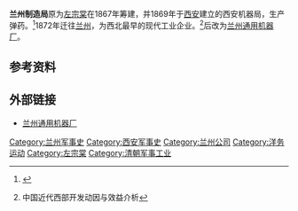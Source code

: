 '''兰州制造局'''原为[[左宗棠|左宗棠]]在1867年筹建，并1869年于[[西安|西安]]建立的西安机器局，生产弹药。<ref>{{Cite web |url=http://news.sc001.com.cn/tool/tiandi/tgdz%A3%AD4.html |title=存档副本 |accessdate=2009-06-03 |archive-date=2010-08-28 |archive-url=https://web.archive.org/web/20100828101444/http://news.sc001.com.cn/tool/tiandi/tgdz%A3%AD4.html |dead-url=yes }}</ref>1872年迁往[[兰州|兰州]]，为西北最早的现代工业企业。<ref>{{cite web |url=http://www.studa.net/Place/060423/09455452.html |title=存档副本 |accessdate=2009-05-27 |deadurl=yes |archiveurl=https://web.archive.org/web/20130615194739/http://www.studa.net/Place/060423/09455452.html |archivedate=2013-06-15 }}   中国近代西部开发动因与效益介析</ref>后改为[[兰州通用机器厂|兰州通用机器厂]]。

==参考资料==
{{reflist}}

==外部链接==
*[http://www.lantong.com.cn/default1.asp 兰州通用机器厂] {{Wayback|url=http://www.lantong.com.cn/default1.asp |date=20190608132214 }}

{{洋务运动}}
[[Category:兰州军事史|Category:兰州军事史]]
[[Category:西安军事史|Category:西安军事史]]
[[Category:兰州公司|Category:兰州公司]]
[[Category:洋务运动|Category:洋务运动]]
[[Category:左宗棠|Category:左宗棠]]
[[Category:清朝军事工业|Category:清朝军事工业]]
{{stub}}